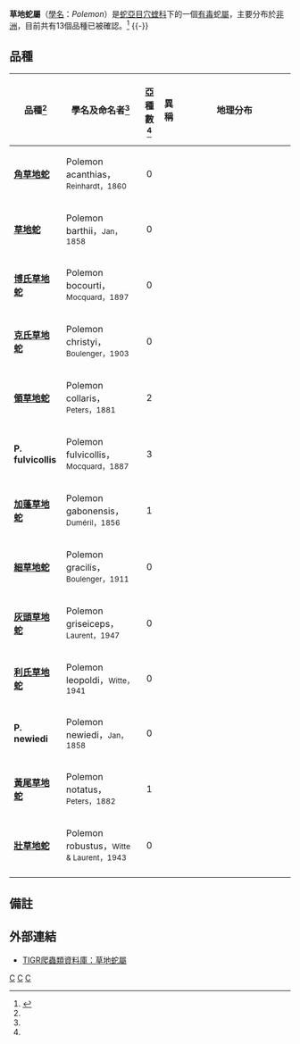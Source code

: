 {{Automatic taxobox
| taxon = Polemon
| authority = Jan，1858
| image = Polemon bocourti.jpg
| image_caption = ''[[Polemon_bocourti|Polemon bocourti]]''
}}

'''草地蛇屬'''（[[學名|學名]]：''Polemon''）是[[蛇亞目|蛇亞目]][[穴蝰科|穴蝰科]]下的一個[[毒蛇|有毒]]蛇[[屬|屬]]，主要分布於[[非洲|非洲]]，目前共有13個品種已被確認。<ref name="ITIS">{{ITIS|ID=700188|taxon=''Polemon''|year=2007|date=5 September}}</ref>
{{-}}
==品種==
{|cellspacing=0 cellpadding=2 border=1 style="border-collapse: collapse;"
!bgcolor="#f0f0f0"|品種<ref name="ITIS"/>
!bgcolor="#f0f0f0"|學名及命名者<ref name="ITIS"/>
!bgcolor="#f0f0f0"|亞種數<ref name="ITIS"/>
!bgcolor="#f0f0f0"|異稱
!bgcolor="#f0f0f0"|地理分布
|-
|'''[[角草地蛇|角草地蛇]]'''
|Polemon acanthias，<small>Reinhardt，1860</small>
|align="center"|0
|
|style="width:40%"|
|-
|'''[[草地蛇|草地蛇]]'''
|Polemon barthii，<small>Jan，1858</small>
|align="center"|0
|
|
|-
|'''[[博氏草地蛇|博氏草地蛇]]'''
|Polemon bocourti，<small>Mocquard，1897</small>
|align="center"|0
|
|
|-
|'''[[克氏草地蛇|克氏草地蛇]]'''
|Polemon christyi，<small>Boulenger，1903</small>
|align="center"|0
|
|
|-
|'''[[領草地蛇|領草地蛇]]'''
|Polemon collaris，<small>Peters，1881</small>
|align="center"|2
|
|
|-
|'''P. fulvicollis'''
|Polemon fulvicollis，<small>Mocquard，1887</small>
|align="center"|3
|
|
|-
|'''[[加蓬草地蛇|加蓬草地蛇]]'''
|Polemon gabonensis，<small>Duméril，1856</small>
|align="center"|1
|
|
|-
|'''[[細草地蛇|細草地蛇]]'''
|Polemon gracilis，<small>Boulenger，1911</small>
|align="center"|0
|
|
|-
|'''[[灰頭草地蛇|灰頭草地蛇]]'''
|Polemon griseiceps，<small>Laurent，1947</small>
|align="center"|0
|
|
|-
|'''[[利氏草地蛇|利氏草地蛇]]'''
|Polemon leopoldi，<small>Witte，1941</small>
|align="center"|0
|
|
|-
|'''P. newiedi'''
|Polemon newiedi，<small>Jan，1858</small>
|align="center"|0
|
|
|-
|'''[[黃尾草地蛇|黃尾草地蛇]]'''
|Polemon notatus，<small>Peters，1882</small>
|align="center"|1
|
|
|-
|'''[[壯草地蛇|壯草地蛇]]'''
|Polemon robustus，<small>Witte & Laurent，1943</small>
|align="center"|0
|
|
|-
|}

==備註==
{{reflist}}

==外部連結==
*{{en}}[http://reptile-database.reptarium.cz/search.php?&genus=Polemon&submit=Search TIGR爬蟲類資料庫：草地蛇屬]

{{Taxonbar}}
[[Category:草地蛇属|C]]
[[Category:穴蝰科|C]]
[[Category:1858年描述的分类群|C]]